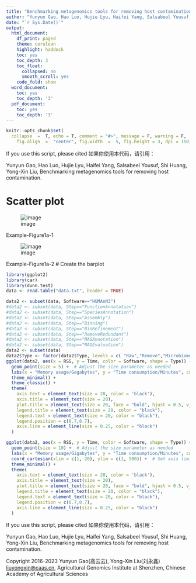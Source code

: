 ---
title: "Benchmarking metagenomics tools for removing host contamination"
author: "Yunyun Gao, Hao Luo, Hujie Lyu, Haifei Yang, Salsabeel Yousuf, Shi Huang, Yong-Xin Liu"
date: "`r Sys.Date()`"
output: 
  html_document:
    df_print: paged
    theme: cerulean
    highlight: haddock
    toc: yes
    toc_depth: 3
    toc_float:
      collapsed: no
      smooth_scroll: yes
    code_fold: show
  word_document:
    toc: yes
    toc_depth: '3'
  pdf_document:
    toc: yes
    toc_depth: '3'
---

```{r setup, include = FALSE}
knitr::opts_chunk$set(
  collapse  =  T, echo = T, comment = "#>", message = F, warning = F,
	fig.align  =  "center", fig.width  =  5, fig.height = 3, dpi = 150)
```

If you use this script, please cited 如果你使用本代码，请引用：

Yunyun Gao, Hao Luo, Hujie Lyu, Haifei Yang, Salsabeel Yousuf, Shi Huang, Yong-Xin Liu, Benchmarking metagenomics tools for removing host contamination. 

# Scatter plot

![image](Figure1a-1.jpg)

Example-Figure1a-1

![image](Figure1a-2.jpg)

Example-Figure1a-2
# Create the barplot

```{r}
library(ggplot2)
library(car)
library(dunn.test)
data <- read.table("data.txt", header = TRUE)

data2 <- subset(data, Software=="HUMAnN3")
#data2 <- subset(data, Step=="FunctionAnnotation")
#data2 <- subset(data, Step=="SpeciesAnnotation")
#data2 <- subset(data, Step=="Assembly")
#data2 <- subset(data, Step=="Binning")
#data2 <- subset(data, Step=="BinRefinement")
#data2 <- subset(data, Step=="RemoveRedundant")
#data2 <- subset(data, Step=="MAGAnnotation")
#data2 <- subset(data, Step=="MAGEvaluation")
data2 <- subset(data)
data2$Type <- factor(data2$Type, levels = c( "Raw","Remove","Microbiome"))
ggplot(data2, aes(x = RSS, y = Time, color = Software, shape = Type)) +
  geom_point(size = 5) +  # Adjust the size parameter as needed
  labs(x = "Memory usage/Gegabytes", y = "Time consumption/Minutes", color = "Software") +
  theme_minimal() +
  theme_classic() +
  theme(
    axis.text = element_text(size = 20, color = 'black'),
    axis.title = element_text(size = 20),
    plot.title = element_text(size = 20, face = "bold", hjust = 0.5, vjust = 0.5),
    legend.title = element_text(size = 20, color = "black"),
    legend.text = element_text(size = 20, color = "black"),
    legend.position = c(0.7,0.7),
    axis.line = element_line(size = 0.25, color = "black")
  ) 

ggplot(data2, aes(x = RSS, y = Time, color = Software, shape = Type)) +
  geom_point(size = 10) +  # Adjust the size parameter as needed
  labs(x = "Memory usage/Gigabytes", y = "Time consumption/Minutes", color = "Software") +
  coord_cartesian(xlim = c(1, 20), ylim = c(1, 500)) +  # Set axis limits
  theme_minimal() +
  theme(
    axis.text = element_text(size = 20, color = 'black'),
    axis.title = element_text(size = 20),
    plot.title = element_text(size = 20, face = "bold", hjust = 0.5, vjust = 0.5),
    legend.title = element_text(size = 20, color = "black"),
    legend.text = element_text(size = 20, color = "black"),
    legend.position = c(0.7,0.7),
    axis.line = element_line(size = 0.25, color = "black")
  )

```


If you use this script, please cited 如果你使用本代码，请引用：

Yunyun Gao, Hao Luo, Hujie Lyu, Haifei Yang, Salsabeel Yousuf, Shi Huang, Yong-Xin Liu, Benchmarking metagenomics tools for removing host contamination.  

Copyright 2016-2023 Yunyun Gao(高云云), Yong-Xin Liu(刘永鑫) <liuyongxin@caas.cn>, Agricultural Genomics Institute at Shenzhen, Chinese Academy of Agricultural Sciences
